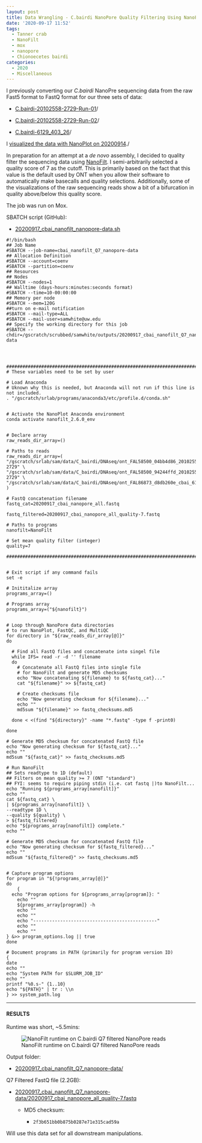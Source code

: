 ```yaml
---
layout: post
title: Data Wrangling - C.bairdi NanoPore Quality Filtering Using NanoFilt on Mox
date: '2020-09-17 11:52'
tags:
  - Tanner crab
  - NanoFilt
  - mox
  - nanopore
  - Chionoecetes bairdi
categories:
  - 2020
  - Miscellaneous
---
```

I previously converting our _C.bairdi_ NanoPre sequencing data from the raw Fast5 format to FastQ format for our three sets of data:

- [C.bairdi-20102558-2729-Run-01](https://robertslab.github.io/sams-notebook/posts/2020/2020-09-04-Data-Wrangling-NanoPore-Fast5-Conversion-to-FastQ-of-C.bairdi-20102558-2729-Run-01-on-Mox-with-GPU-Node.html)/

- [C.bairdi-20102558-2729-Run-02](https://robertslab.github.io/sams-notebook/posts/2020/2020-09-04-Data-Wrangling-NanoPore-Fast5-Conversion-to-FastQ-of-C.bairdi-20102558-2729-Run-02-on-Mox-with-GPU-Node.html)/

- [C.bairdi-6129_403_26](https://robertslab.github.io/sams-notebook/posts/2020/2020-09-04-Data-Wrangling-NanoPore-Fast5-Conversion-to-FastQ-of-C.bairdi-6129_403_26-on-Mox-with-GPU-Node.html)/

I [visualized the data with NanoPlot on 20200914](https://robertslab.github.io/sams-notebook/posts/2020/2020-09-14-Data-Wrangling-Visualization-of-C.bairdi-NanoPore-Sequencing-Using-NanoPlot-on-Mox.html)./

In preparation for an attempt at a _de novo_ assembly, I decided to quality filter the sequencing data using [NanoFilt](https://github.com/wdecoster/nanofilt). I semi-arbitrarily selected a quality score of 7 as the cutoff. This is primarily based on the fact that this value is the default used by ONT when you allow their software to automatically make basecalls and quality selections. Additionally, some of the visualizations of the raw sequencing reads show a bit of a bifurcation in quality above/below this quality score.

The job was run on Mox.

SBATCH script (GitHub):

- [20200917_cbai_nanofilt_nanopore-data.sh](https://github.com/RobertsLab/sams-notebook/blob/master/sbatch_scripts/20200917_cbai_nanofilt_nanopore-data.sh)

```shell
#!/bin/bash
## Job Name
#SBATCH --job-name=cbai_nanofilt_Q7_nanopore-data
## Allocation Definition
#SBATCH --account=coenv
#SBATCH --partition=coenv
## Resources
## Nodes
#SBATCH --nodes=1
## Walltime (days-hours:minutes:seconds format)
#SBATCH --time=10-00:00:00
## Memory per node
#SBATCH --mem=120G
##turn on e-mail notification
#SBATCH --mail-type=ALL
#SBATCH --mail-user=samwhite@uw.edu
## Specify the working directory for this job
#SBATCH --chdir=/gscratch/scrubbed/samwhite/outputs/20200917_cbai_nanofilt_Q7_nanopore-data




###################################################################################
# These variables need to be set by user

# Load Anaconda
# Uknown why this is needed, but Anaconda will not run if this line is not included.
. "/gscratch/srlab/programs/anaconda3/etc/profile.d/conda.sh"


# Activate the NanoPlot Anaconda environment
conda activate nanofilt_2.6.0_env


# Declare array
raw_reads_dir_array=()

# Paths to reads
raw_reads_dir_array=(
"/gscratch/srlab/sam/data/C_bairdi/DNAseq/ont_FAL58500_04bb4d86_20102558-2729" \
"/gscratch/srlab/sam/data/C_bairdi/DNAseq/ont_FAL58500_94244ffd_20102558-2729" \
"/gscratch/srlab/sam/data/C_bairdi/DNAseq/ont_FAL86873_d8db260e_cbai_6129_403_26"
)

# FastQ concatenation filename
fastq_cat=20200917_cbai_nanopore_all.fastq

fastq_filtered=20200917_cbai_nanopore_all_quality-7.fastq

# Paths to programs
nanofilt=NanoFilt

# Set mean quality filter (integer)
quality=7

###################################################################################


# Exit script if any command fails
set -e

# Inititalize array
programs_array=()

# Programs array
programs_array=("${nanofilt}")


# Loop through NanoPore data directories
# to run NanoPlot, FastQC, and MultiQC
for directory in "${raw_reads_dir_array[@]}"
do

  # Find all FastQ files and concatenate into singel file
  while IFS= read -r -d '' filename
  do
    # Concatenate all FastQ files into single file
    # for NanoFilt and generate MD5 checksums
    echo "Now concatenating ${filename} to ${fastq_cat}..."
    cat "${filename}" >> ${fastq_cat}

    # Create checksums file
    echo "Now generating checksum for ${filename}..."
    echo ""
    md5sum "${filename}" >> fastq_checksums.md5

  done < <(find "${directory}" -name "*.fastq" -type f -print0)

done

# Generate MD5 checksum for concatenated FastQ file
echo "Now generating checksum for ${fastq_cat}..."
echo ""
md5sum "${fastq_cat}" >> fastq_checksums.md5

# Run NanoFilt
## Sets readtype to 1D (default)
## Filters on mean quality >= 7 (ONT "standard")
## FYI: seems to require piping stdin (i.e. cat fastq |)to NanoFilt...
echo "Running ${programs_array[nanofilt]}"
echo ""
cat ${fastq_cat} \
| ${programs_array[nanofilt]} \
--readtype 1D \
--quality ${quality} \
> ${fastq_filtered}
echo "${programs_array[nanofilt]} complete."
echo ""

# Generate MD5 checksum for concatenated FastQ file
echo "Now generating checksum for ${fastq_filtered}..."
echo ""
md5sum "${fastq_filtered}" >> fastq_checksums.md5


# Capture program options
for program in "${!programs_array[@]}"
do
	{
  echo "Program options for ${programs_array[program]}: "
	echo ""
	${programs_array[program]} -h
	echo ""
	echo ""
	echo "----------------------------------------------"
	echo ""
	echo ""
} &>> program_options.log || true
done

# Document programs in PATH (primarily for program version ID)
{
date
echo ""
echo "System PATH for $SLURM_JOB_ID"
echo ""
printf "%0.s-" {1..10}
echo "${PATH}" | tr : \\n
} >> system_path.log
```


---

#### RESULTS

Runtime was short, ~5.5mins:

![NanoFilt runtime on C.bairdi Q7 filtered NanoPore reads](https://github.com/RobertsLab/sams-notebook/blob/master/images/screencaps/20200917_cbai_nanofilt_Q7_nanopore-data_runtime.png?raw=true)

Output folder:

- [20200917_cbai_nanofilt_Q7_nanopore-data/](https://gannet.fish.washington.edu/Atumefaciens/20200917_cbai_nanofilt_Q7_nanopore-data/)

Q7 Filtered FastQ file (2.2GB):

- [20200917_cbai_nanofilt_Q7_nanopore-data/20200917_cbai_nanopore_all_quality-7.fastq](https://gannet.fish.washington.edu/Atumefaciens/20200917_cbai_nanofilt_Q7_nanopore-data/20200917_cbai_nanopore_all_quality-7.fastq)

  - MD5 checksum:

    - `2f3b651bb0b875b0287e71e315cad59a`

Will use this data set for all downstream manipulations.
